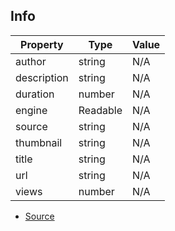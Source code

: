 ## Info

| Property | Type | Value |
| ----------- | ----------- | ----------- |
| author | string | N/A |
| description | string | N/A |
| duration | number | N/A |
| engine | Readable | N/A |
| source | string | N/A |
| thumbnail | string | N/A |
| title | string | N/A |
| url | string | N/A |
| views | number | N/A |


- [Source](https://github.com/Androz2091/discord-player/blob/cd5cf97/packages/downloader/src/Downloader.ts#L3)